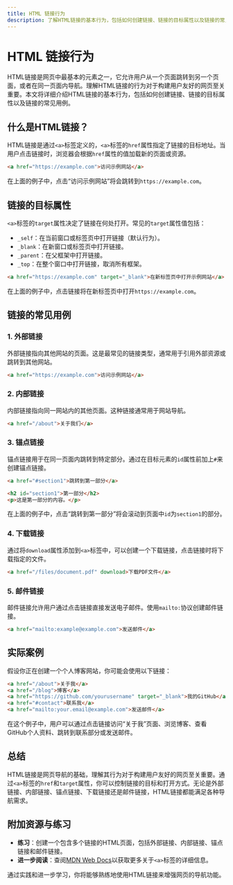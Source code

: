 ```yaml
---
title: HTML 链接行为
description: 了解HTML链接的基本行为，包括如何创建链接、链接的目标属性以及链接的常见用例。
---
```


# HTML 链接行为

HTML链接是网页中最基本的元素之一，它允许用户从一个页面跳转到另一个页面，或者在同一页面内导航。理解HTML链接的行为对于构建用户友好的网页至关重要。本文将详细介绍HTML链接的基本行为，包括如何创建链接、链接的目标属性以及链接的常见用例。

## 什么是HTML链接？

HTML链接是通过`<a>`标签定义的，`<a>`标签的`href`属性指定了链接的目标地址。当用户点击链接时，浏览器会根据`href`属性的值加载新的页面或资源。

```html
<a href="https://example.com">访问示例网站</a>
```

在上面的例子中，点击“访问示例网站”将会跳转到`https://example.com`。

## 链接的目标属性

`<a>`标签的`target`属性决定了链接在何处打开。常见的`target`属性值包括：

- `_self`：在当前窗口或标签页中打开链接（默认行为）。
- `_blank`：在新窗口或标签页中打开链接。
- `_parent`：在父框架中打开链接。
- `_top`：在整个窗口中打开链接，取消所有框架。

```html
<a href="https://example.com" target="_blank">在新标签页中打开示例网站</a>
```

在上面的例子中，点击链接将在新标签页中打开`https://example.com`。

## 链接的常见用例

### 1. 外部链接

外部链接指向其他网站的页面。这是最常见的链接类型，通常用于引用外部资源或跳转到其他网站。

```html
<a href="https://example.com">访问示例网站</a>
```

### 2. 内部链接

内部链接指向同一网站内的其他页面。这种链接通常用于网站导航。

```html
<a href="/about">关于我们</a>
```

### 3. 锚点链接

锚点链接用于在同一页面内跳转到特定部分。通过在目标元素的`id`属性前加上`#`来创建锚点链接。

```html
<a href="#section1">跳转到第一部分</a>

<h2 id="section1">第一部分</h2>
<p>这是第一部分的内容。</p>
```

在上面的例子中，点击“跳转到第一部分”将会滚动到页面中`id`为`section1`的部分。

### 4. 下载链接

通过将`download`属性添加到`<a>`标签中，可以创建一个下载链接，点击链接时将下载指定的文件。

```html
<a href="/files/document.pdf" download>下载PDF文件</a>
```

### 5. 邮件链接

邮件链接允许用户通过点击链接直接发送电子邮件。使用`mailto:`协议创建邮件链接。

```html
<a href="mailto:example@example.com">发送邮件</a>
```

## 实际案例

假设你正在创建一个个人博客网站，你可能会使用以下链接：

```html
<a href="/about">关于我</a>
<a href="/blog">博客</a>
<a href="https://github.com/yourusername" target="_blank">我的GitHub</a>
<a href="#contact">联系我</a>
<a href="mailto:your.email@example.com">发送邮件</a>
```

在这个例子中，用户可以通过点击链接访问“关于我”页面、浏览博客、查看GitHub个人资料、跳转到联系部分或发送邮件。

## 总结

HTML链接是网页导航的基础，理解其行为对于构建用户友好的网页至关重要。通过`<a>`标签的`href`和`target`属性，你可以控制链接的目标和打开方式。无论是外部链接、内部链接、锚点链接、下载链接还是邮件链接，HTML链接都能满足各种导航需求。

## 附加资源与练习

- **练习**：创建一个包含多个链接的HTML页面，包括外部链接、内部链接、锚点链接和邮件链接。
- **进一步阅读**：查阅[MDN Web Docs](https://developer.mozilla.org/en-US/docs/Web/HTML/Element/a)以获取更多关于`<a>`标签的详细信息。

通过实践和进一步学习，你将能够熟练地使用HTML链接来增强网页的导航功能。